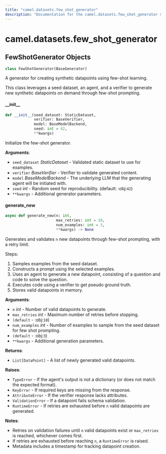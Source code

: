 ```yaml
---
title: "camel.datasets.few_shot_generator"
description: "Documentation for the camel.datasets.few_shot_generator module"
---
```


<a id="camel.datasets.few_shot_generator"></a>

# camel.datasets.few\_shot\_generator

<a id="camel.datasets.few_shot_generator.FewShotGenerator"></a>

## FewShotGenerator Objects

```python
class FewShotGenerator(BaseGenerator)
```

A generator for creating synthetic datapoints using few-shot learning.

This class leverages a seed dataset, an agent, and a verifier to generate
new synthetic datapoints on demand through few-shot prompting.

<a id="camel.datasets.few_shot_generator.FewShotGenerator.__init__"></a>

#### \_\_init\_\_

```python
def __init__(seed_dataset: StaticDataset,
             verifier: BaseVerifier,
             model: BaseModelBackend,
             seed: int = 42,
             **kwargs)
```

Initialize the few-shot generator.

**Arguments**:

- `seed_dataset` _StaticDataset_ - Validated static dataset to
  use for examples.
- `verifier` _BaseVerifier_ - Verifier to validate generated content.
- `model` _BaseModelBackend_ - The underlying LLM that the generating
  agent will be initiated with.
- `seed` _int_ - Random seed for reproducibility. (default: :obj:`42`)
- `**kwargs` - Additional generator parameters.

<a id="camel.datasets.few_shot_generator.FewShotGenerator.generate_new"></a>

#### generate\_new

```python
async def generate_new(n: int,
                       max_retries: int = 10,
                       num_examples: int = 3,
                       **kwargs) -> None
```

Generates and validates `n` new datapoints through
few-shot prompting, with a retry limit.

Steps:
1. Samples examples from the seed dataset.
2. Constructs a prompt using the selected examples.
3. Uses an agent to generate a new datapoint,
consisting of a question and code to solve the question.
4. Executes code using a verifier to get pseudo ground truth.
5. Stores valid datapoints in memory.

**Arguments**:

- `n` _int_ - Number of valid datapoints to generate.
- `max_retries` _int_ - Maximum number of retries before stopping.
- `(default` - :obj:`10`)
- `num_examples` _int_ - Number of examples to sample from the
  seed dataset for few shot prompting.
- `(default` - :obj:`3`)
- `**kwargs` - Additional generation parameters.
  

**Returns**:

- `List[DataPoint]` - A list of newly generated valid datapoints.
  

**Raises**:

- `TypeError` - If the agent's output is not a dictionary (or does not
  match the expected format).
- `KeyError` - If required keys are missing from the response.
- `AttributeError` - If the verifier response lacks attributes.
- `ValidationError` - If a datapoint fails schema validation.
- `RuntimeError` - If retries are exhausted before `n` valid datapoints
  are generated.
  

**Notes**:

  - Retries on validation failures until `n` valid datapoints exist
  or `max_retries` is reached, whichever comes first.
  - If retries are exhausted before reaching `n`, a `RuntimeError`
  is raised.
  - Metadata includes a timestamp for tracking datapoint creation.

